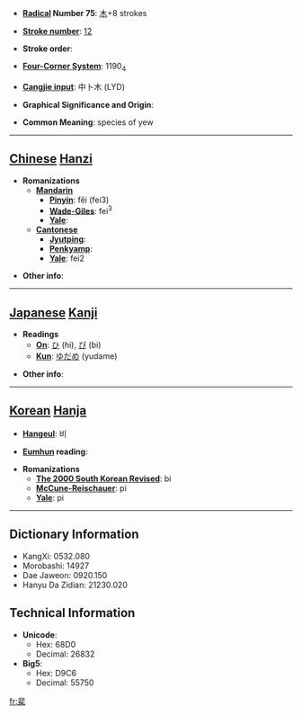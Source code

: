 * '''[[Wiktionary:Chinese radical index| Radical]] Number 75''': [[Wiktionary:Chinese radical index 木|木]]+8 strokes

* '''[[Wiktionary:Chinese total strokes index|Stroke number]]''': [[Wiktionary:Chinese total strokes index 12|12]]

* '''Stroke order''': 

* '''[[Wiktionary:Chinese four corner index|Four-Corner System]]''': 1190<sub>4</sub>

* '''[[Wiktionary:Chinese Cangjie index|Cangjie input]]''': 中卜木 (LYD)

* '''Graphical Significance and Origin''': 

* '''Common Meaning''': species of yew

----

== [[Chinese]] [[Hanzi]] ==

* '''Romanizations'''
** '''[[Mandarin]]'''
*** '''[[Pinyin]]''': fěi (fei3)
*** '''[[Wade-Giles]]''': fei<sup>3</sup>
*** '''[[Yale]]''': 
** '''[[Cantonese]]'''
*** '''[[Jyutping]]''':
*** '''[[Penkyamp]]''': 
*** '''[[Yale]]''': fei2

* '''Other info''': 

----

== [[Japanese]] [[Kanji]] ==

* '''Readings'''
** '''[[On]]''': [[ひ]] (hi), [[び]] (bi)
** '''[[Kun]]''': [[ゆだめ]] (yudame)

* '''Other info''':  

----

== [[Korean]] [[Hanja]] ==

* '''[[Hangeul]]''': 비

* '''[[Eumhun]] reading''': 

* '''Romanizations'''
** '''[[The 2000 South Korean Revised Romanization|The 2000 South Korean Revised]]''': bi
** '''[[McCune-Reischauer]]''': pi
** '''[[Yale]]''': pi

----

== Dictionary Information ==

* KangXi: 0532.080
* Morobashi: 14927
* Dae Jaweon: 0920.150
* Hanyu Da Zidian: 21230.020

== Technical Information ==

* '''Unicode''':
** Hex: 68D0
** Decimal: 26832
* '''Big5''':
** Hex: D9C6
** Decimal: 55750

[[fr:棐]]